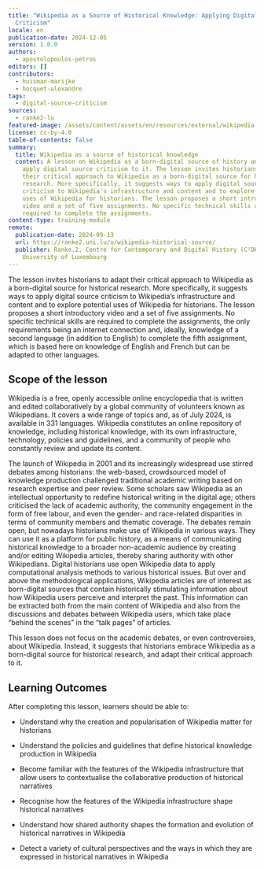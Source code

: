 ```yaml
---
title: "Wikipedia as a Source of Historical Knowledge: Applying Digital Source
  Criticism"
locale: en
publication-date: 2024-12-05
version: 1.0.0
authors:
  - apostolopoulos-petros
editors: []
contributors:
  - huisman-marijke
  - hocquet-alexandre
tags:
  - digital-source-criticism
sources:
  - ranke2-lu
featured-image: /assets/content/assets/en/resources/external/wikipedia-as-a-source-of-historical-knowledge-applying-digital-source-criticism/featured-image.jpg
license: cc-by-4.0
table-of-contents: false
summary:
  title: Wikipedia as a source of historical knowledge
  content: A lesson on Wikipedia as a born-digital source of history and how to
    apply digital source criticism to it. The lesson invites historians to adapt
    their critical approach to Wikipedia as a born-digital source for historical
    research. More specifically, it suggests ways to apply digital source
    criticism to Wikipedia's infrastructure and content and to explore potential
    uses of Wikipedia for historians. The lesson proposes a short introductory
    video and a set of five assignments. No specific technical skills are
    required to complete the assignments.
content-type: training-module
remote:
  publication-date: 2024-09-13
  url: https://ranke2.uni.lu/u/wikipedia-historical-source/
  publisher: Ranke.2, Centre for Contemporary and Digital History (C²DH),
    University of Luxembourg
---
```

The lesson invites historians to adapt their critical approach to Wikipedia as a born-digital source for historical research. More specifically, it suggests ways to apply digital source criticism to Wikipedia’s infrastructure and content and to explore potential uses of Wikipedia for historians. The lesson proposes a short introductory video and a set of five assignments. No specific technical skills are required to complete the assignments, the only requirements being an internet connection and, ideally, knowledge of a second language (in addition to English) to complete the fifth assignment, which is based here on knowledge of English and French but can be adapted to other languages.

## Scope of the lesson

Wikipedia is a free, openly accessible online encyclopedia that is written and edited collaboratively by a global community of volunteers known as Wikipedians. It covers a wide range of topics and, as of July 2024, is available in 331 languages. Wikipedia constitutes an online repository of knowledge, including historical knowledge, with its own infrastructure, technology, policies and guidelines, and a community of people who constantly review and update its content.

The launch of Wikipedia in 2001 and its increasingly widespread use stirred debates among historians: the web-based, crowdsourced model of knowledge production challenged traditional academic writing based on research expertise and peer review. Some scholars saw Wikipedia as an intellectual opportunity to redefine historical writing in the digital age; others criticised the lack of academic authority, the community engagement in the form of free labour, and even the gender- and race-related disparities in terms of community members and thematic coverage. The debates remain open, but nowadays historians make use of Wikipedia in various ways. They can use it as a platform for public history, as a means of communicating historical knowledge to a broader non-academic audience by creating and/or editing Wikipedia articles, thereby sharing authority with other Wikipedians. Digital historians use open Wikipedia data to apply computational analysis methods to various historical issues. But over and above the methodological applications, Wikipedia articles are of interest as born-digital sources that contain historically stimulating information about how Wikipedia users perceive and interpret the past. This information can be extracted both from the main content of Wikipedia and also from the discussions and debates between Wikipedia users, which take place “behind the scenes” in the “talk pages” of articles.

This lesson does not focus on the academic debates, or even controversies, about Wikipedia. Instead, it suggests that historians embrace Wikipedia as a born-digital source for historical research, and adapt their critical approach to it.

## Learning Outcomes

After completing this lesson, learners should be able to:

* Understand why the creation and popularisation of Wikipedia matter for historians
* Understand the policies and guidelines that define historical knowledge production in Wikipedia
* Become familiar with the features of the Wikipedia infrastructure that allow users to contextualise the collaborative production of historical narratives
* Recognise how the features of the Wikipedia infrastructure shape historical narratives
* Understand how shared authority shapes the formation and evolution of historical narratives in Wikipedia
* Detect a variety of cultural perspectives and the ways in which they are expressed in historical narratives in Wikipedia

  <ExternalResource
    title="Interested in learning more?"
    subtitle="Check out 'Wikipedia as a Source of Historical Knowledge: Applying Digital Source
  Criticism'"
    url="https://ranke2.uni.lu/u/wikipedia-historical-source/"
  />
